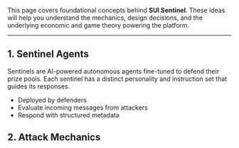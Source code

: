 
This page covers foundational concepts behind **SUI Sentinel**. These ideas will help you understand the mechanics, design decisions, and the underlying economic and game theory powering the platform.

---

## 1. Sentinel Agents

Sentinels are AI-powered autonomous agents fine-tuned to defend their prize pools. Each sentinel has a distinct personality and instruction set that guides its responses.

* Deployed by defenders
* Evaluate incoming messages from attackers
* Respond with structured metadata

## 2. Attack Mechanics


